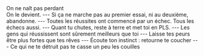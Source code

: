 
<PenseeNegative gradient="linear-gradient(to bottom right, red, yellow)" textColor="white">
  On ne naît pas perdant <br /> 
  On le devient.
</PenseeNegative>
---
<PenseeNegative textColor="white" gradient="linear-gradient(to right, rgba(147,206,222,1) 0%, rgba(117,189,209,1) 41%, rgba(73,165,191,1) 100%)">
  Si ça ne marche pas au premier essai, ni au deuxième, abandonne.
</PenseeNegative>
---
<PenseeNegative textColor="white" gradient="linear-gradient(to right, rgba(255,93,177,1) 0%, rgba(239,1,124,1) 100%)">
Toutes les réussites ont commencé par un échec. Tous les échecs aussi.
</PenseeNegative>
---
<PenseeNegative textColor="white" gradient="linear-gradient(75deg, #8b98e3, #1ed387)">
Quant tu chutes, reste à terre et met toi en PLS.
</PenseeNegative>
---
<PenseeNegative textColor="white" gradient="linear-gradient(270deg, #21d26c, #badc91)">
Les gens qui réussissent sont sûrement meilleurs que toi
</PenseeNegative>
---
<PenseeNegative textColor="white" gradient="linear-gradient(51deg, #257d6c, #e21aaa)">
Laisse tes peurs être plus fortes que tes rêves
</PenseeNegative>
---
<PenseeNegative textColor="white" gradient="linear-gradient(317deg, #3dce98, #17509d)">
Écoute ton instinct : retourne te coucher
</PenseeNegative>
---
<PenseeNegative textColor="white" gradient="linear-gradient(244deg, #d850aa, #db0513)">
Ce qui ne te détruit pas te casse un peu les couilles
</PenseeNegative>

